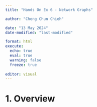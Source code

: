 ```yaml
---
title: "Hands On Ex 6 - Network Graphs"

author: "Cheng Chun Chieh"

date: "13 May 2024"
date-modified: "last-modified"

format: html
execute: 
  echo: true
  eval: true
  warning: false
  freeze: true
  
editor: visual
---
```


# 1. Overview

